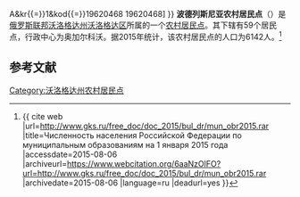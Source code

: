 {{Infobox Settlement
| official_name = 波德列斯尼亚农村居民点
| native_name = Подлесное сельское поселение
| settlement_type = [[农村居民点|农村居民点]]
| subdivision_type = [[国家|国家]]
| subdivision_type1 = [[州_(俄罗斯)|州]]
| subdivision_type2 = [[区_(苏联)|区]]
| subdivision_name = {{RUS}}
| subdivision_name1 = [[沃洛格达州|沃洛格达州]]
| subdivision_name2 = [[沃洛格达区|沃洛格达区]]
| seat_type = 行政中心
| seat = 奥加尔科沃
| population_as_of=2015
| population_footnotes = <ref name=stat />
| population_total = 6142
| coordinates_display = inline,title
| latd = 59 | latm = 9 | lats =  | latNS = N
| longd = 40 | longm = 3 | longs =  | longEW = E
| timezone = [[莫斯科时间|MSK]]
| utc_offset = +3
| blank_name = [[俄罗斯市政土地区划代码|OKTMO编码]]
| blank_info = [http://classif.spb.ru/classificators/view/tma.php?st{{=}}A&kr{{=}}1&kod{{=}}19620468 19620468]
}}
'''波德列斯尼亚农村居民点'''（{{lang-ru|Подлесное сельское поселение}}）是[[俄罗斯联邦|俄罗斯联邦]][[沃洛格达州|沃洛格达州]][[沃洛格达区|沃洛格达区]]所属的一个[[农村居民点|农村居民点]]。其下辖有59个居民点，行政中心为奥加尔科沃。据2015年统计，该农村居民点的人口为6142人。<ref name=stat>{{ cite web |url=http://www.gks.ru/free_doc/doc_2015/bul_dr/mun_obr2015.rar |title=Численность населения Российской Федерации по муниципальным образованиям на 1 января 2015 года |accessdate=2015-08-06 |archiveurl=https://www.webcitation.org/6aaNzOlFO?url=http://www.gks.ru/free_doc/doc_2015/bul_dr/mun_obr2015.rar |archivedate=2015-08-06 |language=ru |deadurl=yes }}</ref>

== 参考文献 ==
{{reflist}}

{{Russia-stub}}

[[Category:沃洛格达州农村居民点|Category:沃洛格达州农村居民点]]